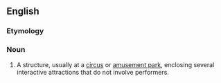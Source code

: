 ==English==

===Etymology===
{{compound|fun|house|lang=en}}

===Noun===
{{en-noun}}

# A structure, usually at a [[circus]] or [[amusement park]], enclosing several interactive attractions that do not involve performers.